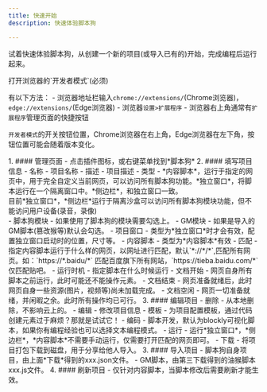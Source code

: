 ```yaml
---
title: 快速开始
description: 快速体验脚本狗

---
```



试着快速体验脚本狗，从创建一个新的项目(或导入已有的)开始，完成编程后运行起来。
<Aside type='danger' title='使用前提'>
打开浏览器的`开发者模式`(必须)

有以下方法：
    - 浏览器地址栏输入`chrome://extensions/`(Chrome浏览器)，`edge://extensions/`(Edge浏览器)
    - 浏览器`设置>扩展程序`
    - 浏览器右上角通常有`扩展程序`管理页面的快捷按钮

`开发者模式`的开关按钮位置，Chrome浏览器在右上角，Edge浏览器在左下角，按钮位置可能会随着版本变化。
</Aside>
<Steps>
1. #### 管理页面
    - 点击插件图标，或右键菜单找到*脚本狗*
2. #### 填写项目信息
    - 名称 - 项目名称
    - 描述 - 项目描述
    - 类型 - *内容脚本*，运行于指定的网页中，用于完全自定义当前网页，可以访问所有脚本狗功能。*独立窗口*，将脚本运行在一个隔离窗口中。*侧边栏*，和独立窗口一致。
        <Aside>
            目前*独立窗口*，*侧边栏*运行于隔离沙盒可以访问所有脚本狗模块功能，但不能访问用户设备(录音，录像)
        </Aside>
    - 脚本狗模块 - 如果使用了脚本狗的模块需要勾选上。
    - GM模块 - 如果是导入的GM脚本(篡改猴等)默认会勾选。
    - 项目窗口 - 类型为*独立窗口*时才会有效，配置独立窗口启动时的位置，尺寸等。
    - 内容脚本 - 类型为*内容脚本*有效
        - 匹配 - 指定内容脚本运行于什么样的网页，以网址进行匹配，默认`*://*/*`,匹配所有网页。如：`https://*.baidu/*` 匹配百度旗下所有网站，`https://tieba.baidu.com/*`仅匹配贴吧。
        - 运行时机 - 指定脚本在什么时候运行
            - 文档开始 - 网页自身所有脚本之前运行，此时可能还不能操作元素。
            - 文档结束 - 网页准备就绪后，此时网页自身一些资源(图片，视频等)尚未加载完成。
            - 文档空闲 - 网页一切准备就绪，并闲暇之余。此时所有操作均已可行。
3. #### 编辑项目
    - 删除 - 从本地删除，不影响云上的。
    - 编辑 - 修改项目信息
    - 模板 - 为项目配置模板，通过代码创建元素过于麻烦？那就是试试它！
    - 编码 - 脚本开发，默认为blockly可视化脚本，如果你有编程经验也可以选择文本编程模式。
    - 运行 - 运行*独立窗口*，*侧边栏*，*内容脚本*不需要手动运行，仅需要打开匹配的网页即可。
    - 下载 - 将项目打包下载到磁盘，用于分享给他人导入。
3. #### 导入项目
    - 脚本狗自身项目，由上面*下载*得到的xxx.json文件。
    - GM脚本，由第三下载得到的油猴脚本xxx.js文件。
4. #### 刷新项目
    - 仅针对内容脚本，当脚本修改后需要刷新才能生效。
</Steps>
